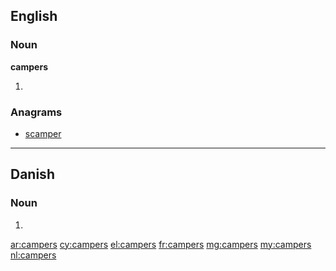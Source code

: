 ==English==

===Noun===
'''campers'''

# {{plural of|camper}}

===Anagrams===
* [[scamper#English|scamper]]

----

==Danish==

===Noun===
{{head|da|noun form|g=c}}

# {{form of|genitive singular indefinite|camper|lang=da}}

[[ar:campers]]
[[cy:campers]]
[[el:campers]]
[[fr:campers]]
[[mg:campers]]
[[my:campers]]
[[nl:campers]]